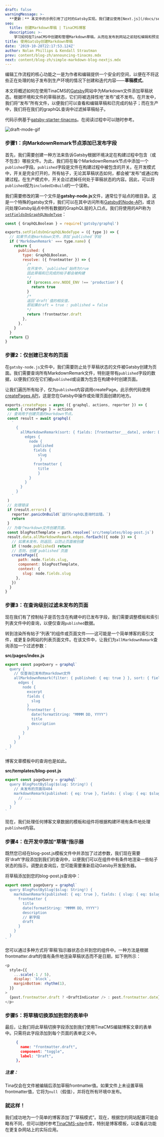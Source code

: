 ```yaml
---
draft: false
warningMessage: >-
  **更新：** 本文中的示例引用了过时的Gatsby实现。我们建议使用[Next.js](/docs/setup-overview/)来获得更顺畅的解决方案。
seo:
  title: 创建Markdown草稿 | TinaCMS博客
  description: >-
    学习如何在TinaCMS中创建和管理Markdown草稿，从而在发布到网站之前轻松编辑和预览内容。
title: 使用Gatsby创建Markdown草稿
date: '2019-10-28T22:17:53.124Z'
author: Nolan Phillips & Kendall Strautman
prev: content/blog-zh/announcing-tinacms.mdx
next: content/blog-zh/simple-markdown-blog-nextjs.mdx
---
```


编辑工作流程的核心功能之一是为作者和编辑提供一个安全的空间，以便在不将这些正在处理的帖子发布到生产环境的情况下创建和迭代内容——**草稿模式**。

本文将概述如何在使用TinaCMS的[Gatsby](https://www.gatsbyjs.org/ "Gatsby")网站中为Markdown文件添加草稿状态。根据环境和文件的草稿状态，它们将被选择性地“发布”或不发布。在开发中，我们将“发布”所有文件，以便我们可以查看和编辑草稿和已完成的帖子；而在生产中，我们将在我们的graphQL查询中过滤掉草稿帖子。

代码示例基于[gatsby-starter-tinacms](https://github.com/tinacms/gatsby-starter-tinacms)。在阅读过程中可以随时参考。

![draft-mode-gif](/gif/draft-mode.gif)

### **步骤1：向MarkdownRemark节点添加已发布字段**

首先，我们需要创建一种方法来告诉Gatsby根据环境决定在构建过程中包含（或不包含）哪些文件。为此，我们将在每个MarkdownRemark节点中添加一个`published`字段。`published`字段是文件在构建过程中被包含的开关。在开发模式中，开关是完全打开的，所有帖子，无论其草稿状态如何，都会被“发布”或通过构建过程。在生产模式中，开关会过滤掉任何处于草稿状态的内容。因此，可以将`published`视为`includedInBuild`的一个误称。

我们需要修改的第一个文件是**gatsby-node.js**文件，通常位于站点的根目录。这是一个特殊的gatsby文件，我们可以在其中访问所有[Gatsby的Node-API](https://www.gatsbyjs.org/docs/node-apis/)，或访问处理Gatsby站点中所有数据的GraphQL层的入口点。我们将使用的API称为[`setFieldsOnGraphQLNodeType`](https://www.gatsbyjs.org/docs/node-apis/#setFieldsOnGraphQLNodeType)：

```js
const { GraphQLBoolean } = require('gatsby/graphql')

exports.setFieldsOnGraphQLNodeType = ({ type }) => {
  // 如果节点是markdown文件，添加`published`字段
  if ('MarkdownRemark' === type.name) {
    return {
      published: {
        type: GraphQLBoolean,
        resolve: ({ frontmatter }) => {
          /*
          在开发中，`published`始终为true
          因此草稿和已完成的帖子都会被构建
          */
          if (process.env.NODE_ENV !== 'production') {
            return true
          }
          /*
          返回`draft`值的相反值，
          即如果draft = true : published = false
          */
          return !frontmatter.draft
        },
      },
    }
  }
  return {}
}
```

### 步骤2：仅创建已发布的页面

在`gatsby-node.js`文件中，我们需要防止处于草稿状态的文件被Gatsby创建为页面。我们需要查询所有MarkdownRemark文件，特别是带有`published`字段的数据，以便我们仅在它们被`published`或设置为包含在构建中时创建页面。

让我们遍历所有帖子，仅为`published`内容调用createPage。此示例代码使用[createPages API](https://www.gatsbyjs.org/docs/creating-and-modifying-pages/)，这是您在Gatsby中操作或处理页面创建的地方。

```js
exports.createPages = async ({ graphql, actions, reporter }) => {
 const { createPage } = actions
 // 查询用于创建页面的markdown节点。
 const result = await graphql(
   `
     {
       allMarkdownRemark(sort: { fields: [frontmatter___date], order: DESC } limit: 1000) {
         edges {
           node {
             published
             fields {
               slug
                }
             frontmatter {
               title
               }
           }
         }
       }
     }
   `
 )
 // 处理错误
 if (result.errors) {
   reporter.panicOnBuild(`运行GraphQL查询时出错。`)
   return
 }
 // 为每个markdown文件创建页面。
 const blogPostTemplate = path.resolve(`src/templates/blog-post.js`)
 result.data.allMarkdownRemark.edges.forEach(({ node }) => {
   // 如果未发布，则返回，以防止页面被创建
   if (!node.published) return
   // 否则，创建`published`页面
   createPage({
      path: node.fields.slug,
      component: blogPostTemplate,
      context: {
        slug: node.fields.slug
     },
   })
  }
}
```

### 步骤3：在查询级别过滤未发布的页面

现在我们有了控制帖子是否包含在构建中的已发布字段，我们需要调整模板和索引列表文件中的查询，以便仅查询`published`数据。

转到渲染所有帖子“列表”的组件或页面文件——这可能是一个简单博客的索引文件，或更复杂网站的列表页面文件。在该文件中，让我们为`allMarkdownRemark`查询添加一个过滤参数：

**src/pages/index.js**

```js
export const pageQuery = graphql`
  query {
    // 仅查询已发布的markdown文件
    allMarkdownRemark(filter: { published: { eq: true } }, sort: { fields: [frontmatter___date], order: DESC }) {
      edges {
        node {
          excerpt
          fields {
            slug
          }
          frontmatter {
            date(formatString: "MMMM DD, YYYY")
            title
            description
          }
        }
      }
    }
  }
`
```

博客文章模板中的查询也是如此。

**src/templates/blog-post.js**

```js
export const pageQuery = graphql`
  query BlogPostBySlug($slug: String!) {
    // 未发布的页面将404
    markdownRemark(published: { eq: true }, fields: { slug: { eq: $slug } }) {
      // ...
    }
  }
`
```

现在，我们处理任何博客文章数据的模板和组件将根据构建环境有条件地处理`published`内容。

### 步骤4：在开发中添加“草稿”指示器

既然您已经在blog-post.js模板文件中并添加了过滤参数，我们现在需要将‘draft’字段添加到我们的查询中，以便我们可以在组件中有条件地渲染一些帖子状态的指示。调整此查询后，您可能需要重新启动Gatsby开发服务器。

将草稿添加到您的blog-post.js查询中：

```js
export const pageQuery = graphql`
  query BlogPostBySlug($slug: String!) {
    markdownRemark(published: { eq: true }, fields: { slug: { eq: $slug } }) {
      frontmatter {
        title
        date(formatString: "MMMM DD, YYYY")
        description
        // 新字段
        draft
      }
    }
  }
`
```

您可以通过多种方式将‘草稿’指示器状态合并到您的组件中。一种方法是根据frontmatter.draft的值有条件地渲染草稿状态而不是日期，如下例所示：

```js
<p
  style={{
    ...scale(-1 / 5),
    display: `block`,
    marginBottom: rhythm(1),
  }}
>
  {post.frontmatter.draft ? <DraftIndicator /> : post.frontmatter.date}
</p>
```

### 步骤5：将草稿切换添加到您的表单中

最后，让我们将此草稿切换字段添加到我们使用TinaCMS编辑博客文章的表单中。只需将此字段添加到每个页面的表单定义中。

```json
     {
       name: "frontmatter.draft",
       component: "toggle",
       label: "Draft",
     },
```

##### 注意：

Tina仅会在文件被编辑后添加草稿frontmatter值。如果文件上未设置草稿frontmatter值，它将为`null`（假值），并将在所有环境中发布。

### 就这样！

我们成功地为一个简单的博客添加了“草稿模式”。现在，根据您的网站配置可能会略有不同，但可以随时参考[TinaCMS-site](https://github.com/tinacms/tinacms.org)仓库，特别是博客模板，以查看此功能在更复杂网站上的实际应用。